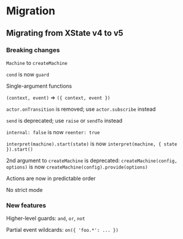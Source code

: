 # Migration

## Migrating from XState v4 to v5

### Breaking changes

`Machine` to `createMachine`

`cond` is now `guard`

Single-argument functions

`(context, event)` => `({ context, event })`

`actor.onTransition` is removed; use `actor.subscribe` instead

`send` is deprecated; use `raise` or `sendTo` instead

`internal: false` is now `reenter: true`

`interpret(machine).start(state)` is now `interpret(machine, { state }).start()`

2nd argument to `createMachine` is deprecated: `createMachine(config, options)` is now `createMachine(config).provide(options)`

Actions are now in predictable order

No strict mode

### New features

Higher-level guards: `and`, `or`, `not`

Partial event wildcards: `on({ 'foo.*': ... })`

